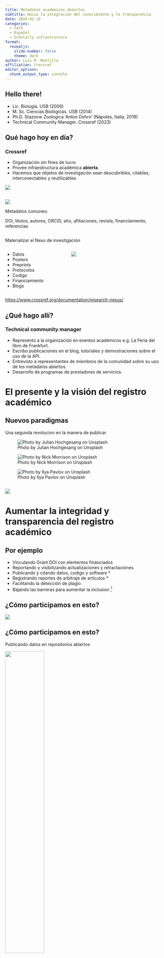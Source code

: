 ```yaml
---
title: Metadatos académicos abiertos
subtitle: Hacia la integracion del conocimiento y la transparencia
date: 2024-02-16
categories:
  - talk
  - Español
  - Scholarly infrastructure
format: 
  revealjs:
    slide-number: false
    theme: dark
author: Luis M. Montilla
affiliation: Crossref
editor_options: 
  chunk_output_type: console
---
```


## Hello there!

- Lic. Biología. USB (2006)
- M. Sc. Ciencias Biológicas. USB (2014)
- Ph.D. Stazione Zoologica 'Anton Dohrn' (Nápoles, Italia, 2019)
- Technical Community Manager. Crossref (2023)



## Qué hago hoy en día?

### Crossref
- Organización sin fines de lucro
- Provee infraestructura académica **abierta**.
- Hacemos que objetos de investigación sean descubribles, citables, interconectables y reutilizables.

![](images/IMG_2245b.jpg){fig-align="center"}



## 

![](images/image1-paper.png)

Metadatos comunes:

DOI, titulos, autores, ORCID, año, afiliaciones, revista, financiamiento, referencias

## 
Materializar el Nexo de investigación

::::{.columns}
:::{.column width="40%"}
* Datos
* Posters
* Preprints
* Protocolos
* Codigo
* Financiamiento
* Blogs
:::

:::{.column width="60%"}
![](https://www.crossref.org/images/documentation/research-nexus-2023-final.png){fig-align="center"}
:::
::::

::: footer
[https://www.crossref.org/documentation/research-nexus/](https://www.crossref.org/documentation/research-nexus/)
:::

## ¿Qué hago allí?

### Technical community manager

- Represento a la organización en eventos académicos e.g. La Feria del libro de Frankfurt.
- Escribo publicaciones en el blog, tutoriales y demostraciones sobre el uso de la API.
- Entrevisto a representantes de miembros de la comunidad sobre su uso de los metadatos abiertos.
- Desarrollo de programas de prestadores de servicios.

# El presente y la visión del registro académico {.center}


## Nuevos paradigmas

Una segunda revolucion en la manera de publicar

:::{layout-ncol=3}
![Photo by Julian Hochgesang on Unsplash](images/julian-hochgesang-im08hUXmedQ-unsplash.jpg)

![Photo by Nick Morrison on Unsplash](images/nick-morrison-FHnnjk1Yj7Y-unsplash.jpg)

![Photo by Ilya Pavlov on Unsplash](images/ilya-pavlov-OqtafYT5kTw-unsplash.jpg)
:::

##

![](https://www.crossref.org/images/documentation/research-nexus-2023-final.png){fig-align="center"}

# Aumentar la integridad y transparencia del registro académico

## Por ejemplo

- Vinculando Grant DOI con elementos financiados
- Reportando y visibilizando actualizaciones y retractaciones
- Publicando y citando datos, codigo y software *
- Registrando reportes de arbitraje de artículos *
- Facilitando la detección de plagio
- Bajando las barreras para aumentar la inclusion [^1]

[^1]: Incluyendo la incorporación de CM.

## ¿Cómo participamos en esto?

![](images/orcid.png)

## ¿Cómo participamos en esto?

Publicando datos en repositorios abiertos



![](images/znd.png){width=50% fig-align="center"} 

![](images/osf.png){width=50% fig-align="center"}

![](images/figs.png){width=50% fig-align="center"}


## ¿Cómo participamos en esto?

Publicación de preprints


![](images/Preprints1.png){width=40% fig-align="center"}

![](images/Preprints2.png){fig-align="center"}

![](images/Preprints3.png){width=40% fig-align="center"}

![](images/Preprints4.png){width=40% fig-align="center"}


## ¿Cómo participamos en esto?

Publicando de nuestro trabajo en general

:::{layout-ncol=2}

![](images/preprints4.png){width=40%}

![](images/RE.png){width=12.5%}
:::
##

![](images/OAlex.png)

##

![](images/Oalex2.png){width=60%}
![](images/figure3.png){width=31.5%}

::: footer
- [https://doi.org/10.48550/arXiv.2205.01833](https://doi.org/10.48550/arXiv.2205.01833)

- [https://doi.org/10.48550/arXiv.2401.16359](https://doi.org/10.48550/arXiv.2401.16359)
:::


## 

![](https://png2.cleanpng.com/sh/a829e55fe68a2486f189a433c710838d/L0KzQYm3VMA2N5Z8iZH0aYP2gLBuTgBmdqN0i9c2dILscbBujPUueJZzitH8ZT32hLLwkwMud6F5gdVqbD3sfL38kBlwdl51ReZ7aXHxd73sTcVia2ZmUKtsZUO0Q4G6TsEzP2I9SasBMUW1Qoq3U8E6Pmo4SKM3cH7q/kisspng-penrose-triangle-penrose-stairs-optical-illusion-p-triangle-5ac5a89ce31303.1271819615229031969301.png)

::: footer
[Penrose triangle](https://en.wikipedia.org/wiki/Penrose_triangle)
:::

##

![](https://upload.wikimedia.org/wikipedia/commons/3/38/Perth_Impossible_Triangle.jpg)

::: footer
Bjørn Christian Tørrissen, CC BY-SA 3.0 <https://creativecommons.org/licenses/by-sa/3.0>, via Wikimedia Commons
:::

##

![](images/Screenshot 2024-02-14 at 02-58-49 Building Blocks for Impact—vF2022.pdf.png){fig-align="center" width=50%}

::: footer
[https://zenodo.org/doi/10.5281/zenodo.7249186](https://zenodo.org/doi/10.5281/zenodo.7249186)
:::

# Gracias!

https://luismmontilla.com/
